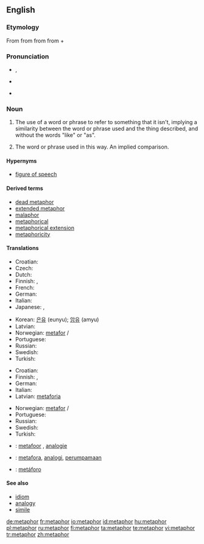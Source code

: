 ==English==
{{wikipedia}}

===Etymology===
From {{etyl|la|en}} {{term|metaphora|lang=la}} from {{etyl|grc|en}} {{term|μεταφορά|tr=metaphora|lang=grc|sc=polytonic}} from {{term|μεταφέρω||I transfer, apply|tr=metapherō|lang=grc|sc=polytonic}} from {{term|μετά||between|tr=meta|lang=grc|sc=polytonic}} + {{term|φέρω||I bear, carry|tr=pherō|lang=grc|sc=polytonic}}

===Pronunciation===
* {{a|UK}} {{IPA|/ˈmɛt.ə.fɔː(ɹ)/}}, {{SAMPA|/"mEt.@.f@/|/"mEt.@.fO:(r)/}}
* {{a|US}} {{IPA|/ˈme.tə.fɚ/|/ˈmɛt.ə.fɔɹ/}}
*: {{audio|en-us-metaphor.ogg|Audio (US)}}
* {{hyphenation|meta|phor}}

===Noun===
{{en-noun|s|-}}

# {{uncountable}} {{figure of speech}} The use of a word or phrase to refer to something that it isn't, implying a similarity between the word or phrase used and the thing described, and without the words "like" or "as".
# {{countable}} The word or phrase used in this way.  An implied comparison.

====Hypernyms====
* [[figure of speech]]

====Derived terms====
* [[dead metaphor]]
* [[extended metaphor]]
* [[malaphor]]
* [[metaphorical]]
* [[metaphorical extension]]
* [[metaphoricity]]

====Translations====
{{trans-top|uncountable: figure of speech}}
* Croatian: {{t-|hr|metafora|f}}
* Czech: {{t-|cs|metafora|f}}
* Dutch: {{t+|nl|metafoor}}
* Finnish: {{t+|fi|vertauskuva}},  {{t+|fi|metafora}}
* French: {{t+|fr|métaphore|f}}
* German: {{t+|de|Metapher|f}}
* Italian: {{t+|it|metafora|f}}
* Japanese: {{t-|ja|比喩|sc=Jpan}}, {{t-|ja|ひゆ|tr=hiyu|sc=Jpan}}
{{trans-mid}}
* Korean: [[은유]] (eunyu); [[암유]] (amyu)
* Latvian: {{t-|lv|metafora|f|xs=Latvian}}
* Norwegian: [[metafor]] {{c}}/{{m}}
* Portuguese: {{t+|pt|metáfora|f}}
* Russian: {{t+|ru|метафора|f|sc=Cyrl}}
* Swedish: {{t-|sv|metafor|c}}
* Turkish: {{t+|tr|metafor|c}}
{{trans-bottom}}

{{trans-top|countable: word or phrase used in metaphor}}
* Croatian: {{t-|hr|metafora|f}}
* Finnish: {{t+|fi|vertauskuva}},  {{t+|fi|metafora}}
* German: {{t+|de|Metapher|f}}
* Italian: {{t+|it|metafora|f}}
* Latvian: [[metaforia]] {{f}}
{{trans-mid}}
* Norwegian: [[metafor]] {{c}}/{{m}}
* Portuguese: {{t+|pt|metáfora|f}}
* Russian: {{t+|ru|метафора|f|sc=Cyrl}}
* Swedish: {{t-|sv|metafor|c}}
* Turkish: {{t+|tr|metafor|c}}
{{trans-bottom}}

{{checktrans-top}}
* {{ttbc|Dutch}}: [[metafoor]] {{m}}, [[analogie]] {{f}}
* {{ttbc|Indonesian}}: [[metafora]], [[analogi]], [[umpama|perumpamaan]]
* {{ttbc|Spanish}}: [[metáforo]] {{m}}
{{trans-bottom}}

====See also====
* [[idiom]]
* [[analogy]]
* [[simile]]

[[de:metaphor]]
[[fr:metaphor]]
[[io:metaphor]]
[[id:metaphor]]
[[hu:metaphor]]
[[pl:metaphor]]
[[ru:metaphor]]
[[fi:metaphor]]
[[ta:metaphor]]
[[te:metaphor]]
[[vi:metaphor]]
[[tr:metaphor]]
[[zh:metaphor]]